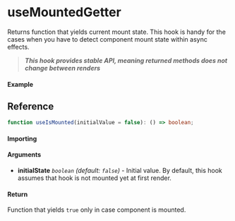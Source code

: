 
<Meta title="Lifecycle/useIsMounted" component={Example} />

# useMountedGetter

Returns function that yields current mount state. This hook is handy for the cases when you have to
detect component mount state within async effects.

> **_This hook provides stable API, meaning returned methods does not change between renders_**

#### Example

<Canvas>
  <Story story={Example} inline />
</Canvas>

## Reference

```ts
function useIsMounted(initialValue = false): () => boolean;
```

#### Importing

<ImportPath />

#### Arguments

- **initialState** _`boolean`_ _(default: `false`)_ - Initial value. By default, this hook
  assumes that hook is not mounted yet at first render.

#### Return

Function that yields `true` only in case component is mounted.
